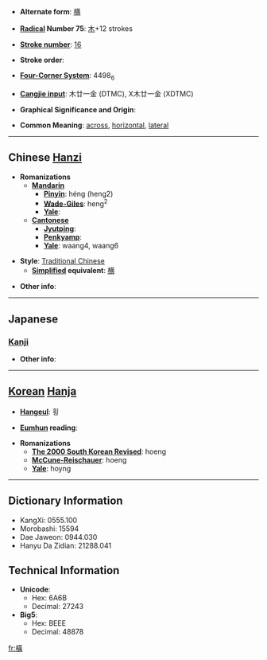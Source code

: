 * '''Alternate form''': [[横]]

* '''[[Wiktionary:Chinese radical index| Radical]] Number 75''': [[Wiktionary:Chinese radical index 木|木]]+12 strokes

* '''[[Wiktionary:Chinese total strokes index|Stroke number]]''': [[Wiktionary:Chinese total strokes index 16|16]]

* '''Stroke order''': 

* '''[[Wiktionary:Chinese four corner index|Four-Corner System]]''': 4498<sub>6</sub>

* '''[[Wiktionary:Chinese Cangjie index|Cangjie input]]''': 木廿一金 (DTMC), X木廿一金 (XDTMC)

* '''Graphical Significance and Origin''': 

* '''Common Meaning''': [[across]], [[horizontal]], [[lateral]]

----

== Chinese [[Hanzi]] ==

* '''Romanizations'''
** '''[[Mandarin]]'''
*** '''[[Pinyin]]''': héng (heng2)
*** '''[[Wade-Giles]]''': heng<sup>2</sup>
*** '''[[Yale]]''': 
** '''[[Cantonese]]'''
*** '''[[Jyutping]]''':
*** '''[[Penkyamp]]''': 
*** '''[[Yale]]''': waang4, waang6

* '''Style''': [[Traditional Chinese]] 
** '''[[Simplified Chinese|Simplified]] equivalent''': [[横]]

* '''Other info''': 

----

==Japanese==
===[[Kanji]]===
{{kanji|on readings=[[おう]] (ō), [[こう]] (kō)|kun readings=[[よこ]] (yoko), [[よこたわる]] (yokotawaru), [[よこたえる]] (yokotaeru), [[よこ]] (yoko), [[よこたわる]] (yokotawaru), [[よこたえる]] (yokotaeru)}}

* '''Other info''':  

----

== [[Korean]] [[Hanja]] ==

* '''[[Hangeul]]''': 횡

* '''[[Eumhun]] reading''': 

* '''Romanizations'''
** '''[[The 2000 South Korean Revised Romanization|The 2000 South Korean Revised]]''': hoeng
** '''[[McCune-Reischauer]]''': hoeng
** '''[[Yale]]''': hoyng

----

== Dictionary Information ==

* KangXi: 0555.100
* Morobashi: 15594
* Dae Jaweon: 0944.030
* Hanyu Da Zidian: 21288.041

== Technical Information ==

* '''Unicode''':
** Hex: 6A6B
** Decimal: 27243
* '''Big5''':
** Hex: BEEE
** Decimal: 48878

[[fr:橫]]